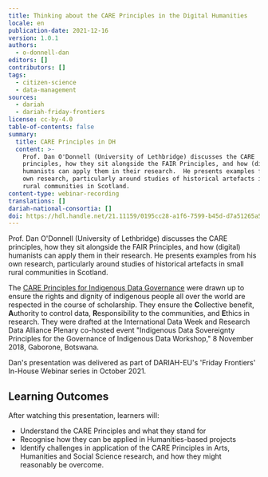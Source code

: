 ```yaml
---
title: Thinking about the CARE Principles in the Digital Humanities
locale: en
publication-date: 2021-12-16
version: 1.0.1
authors:
  - o-donnell-dan
editors: []
contributors: []
tags:
  - citizen-science
  - data-management
sources:
  - dariah
  - dariah-friday-frontiers
license: cc-by-4.0
table-of-contents: false
summary:
  title: CARE Principles in DH
  content: >-
    Prof. Dan O'Donnell (University of Lethbridge) discusses the CARE
    principles, how they sit alongside the FAIR Principles, and how (digital)
    humanists can apply them in their research.  He presents examples from his
    own research, particularly around studies of historical artefacts in small
    rural communities in Scotland.
content-type: webinar-recording
translations: []
dariah-national-consortia: []
doi: https://hdl.handle.net/21.11159/0195cc28-a1f6-7599-b45d-d7a51265a534
---
```

Prof. Dan O'Donnell (University of Lethbridge) discusses the CARE principles, how they sit alongside the FAIR Principles, and how (digital) humanists can apply them in their research. He presents examples from his own research, particularly around studies of historical artefacts in small rural communities in Scotland.

The [CARE Principles for Indigenous Data Governance](https://www.gida-global.org/care) were drawn up to ensure the rights and dignity of indigenous people all over the world are respected in the course of scholarship. They ensure the **C**ollective benefit, **A**uthority to control data, **R**esponsibility to the communities, and **E**thics in research. They were drafted at the International Data Week and Research Data Alliance Plenary co-hosted event "Indigenous Data Sovereignty Principles for the Governance of Indigenous Data Workshop," 8 November 2018, Gaborone, Botswana.

Dan's presentation was delivered as part of DARIAH-EU's 'Friday Frontiers' In-House Webinar series in October 2021.

## Learning Outcomes

After watching this presentation, learners will:

* Understand the CARE Principles and what they stand for
* Recognise how they can be applied in Humanities-based projects
* Identify challenges in application of the CARE Principles in Arts, Humanities and Social Science research, and how they might reasonably be overcome.

<VideoCard provider="youtube" id="zy6D9UQuiig" title="Thinking about CARE Principles in (Digital) Humanities research" subtitle="Click here to view" src="/assets/content/assets/en/resources/hosted/thinking-about-the-care-principles-in-the-digital-humanities/dan-o-donnell-videocard-thumbnail.png" />
